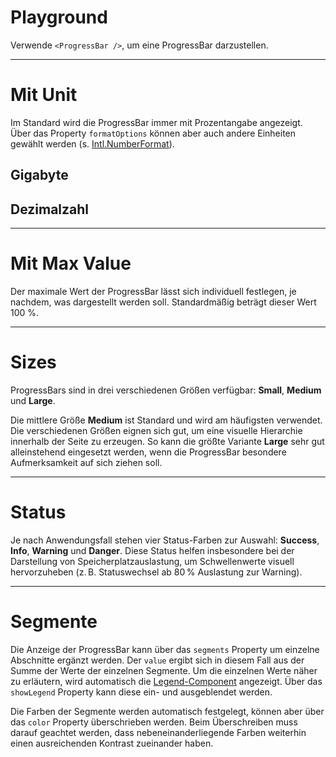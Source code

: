# Playground

Verwende `<ProgressBar />`, um eine ProgressBar darzustellen.

<LiveCodeEditor />

---

# Mit Unit

Im Standard wird die ProgressBar immer mit Prozentangabe angezeigt. Über das
Property `formatOptions` können aber auch andere Einheiten gewählt werden
(s. [Intl.NumberFormat](https://developer.mozilla.org/en-US/docs/Web/JavaScript/Reference/Global_Objects/Intl/NumberFormat)).

## Gigabyte

<LiveCodeEditor example="unit" editorCollapsed />

## Dezimalzahl

<LiveCodeEditor example="decimal" editorCollapsed />

---

# Mit Max Value

Der maximale Wert der ProgressBar lässt sich individuell festlegen, je nachdem,
was dargestellt werden soll. Standardmäßig beträgt dieser Wert 100 %.

<LiveCodeEditor example="maxValue" editorCollapsed />

---

# Sizes

ProgressBars sind in drei verschiedenen Größen verfügbar: **Small**, **Medium**
und **Large**.

Die mittlere Größe **Medium** ist Standard und wird am häufigsten verwendet. Die
verschiedenen Größen eignen sich gut, um eine visuelle Hierarchie innerhalb der
Seite zu erzeugen. So kann die größte Variante **Large** sehr gut alleinstehend
eingesetzt werden, wenn die ProgressBar besondere Aufmerksamkeit auf sich ziehen
soll.

<LiveCodeEditor example="size" editorCollapsed />

---

# Status

Je nach Anwendungsfall stehen vier Status-Farben zur Auswahl: **Success**,
**Info**, **Warning** und **Danger**. Diese Status helfen insbesondere bei der
Darstellung von Speicherplatzauslastung, um Schwellenwerte visuell hervorzuheben
(z. B. Statuswechsel ab 80 % Auslastung zur Warning).

<LiveCodeEditor example="status" editorCollapsed />

---

# Segmente

Die Anzeige der ProgressBar kann über das `segments` Property um einzelne
Abschnitte ergänzt werden. Der `value` ergibt sich in diesem Fall aus der Summe
der Werte der einzelnen Segmente. Um die einzelnen Werte näher zu erläutern,
wird automatisch die
[Legend-Component](https://mittwald.github.io/flow/03-components/content/legend)
angezeigt. Über das `showLegend` Property kann diese ein- und ausgeblendet
werden.

Die Farben der Segmente werden automatisch festgelegt, können aber über das
`color` Property überschrieben werden. Beim Überschreiben muss darauf geachtet
werden, dass nebeneinanderliegende Farben weiterhin einen ausreichenden Kontrast
zueinander haben.

<LiveCodeEditor example="segments" editorCollapsed />
